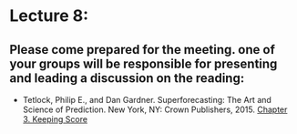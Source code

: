 # Lecture 8: 


## Please come prepared for the meeting. one of your groups will be responsible for presenting and leading a discussion on the reading: 

- Tetlock, Philip E., and Dan Gardner. Superforecasting: The Art and Science of Prediction. New York, NY: Crown Publishers, 2015. [Chapter 3. Keeping Score](reading/Superforecasting.pdf)
